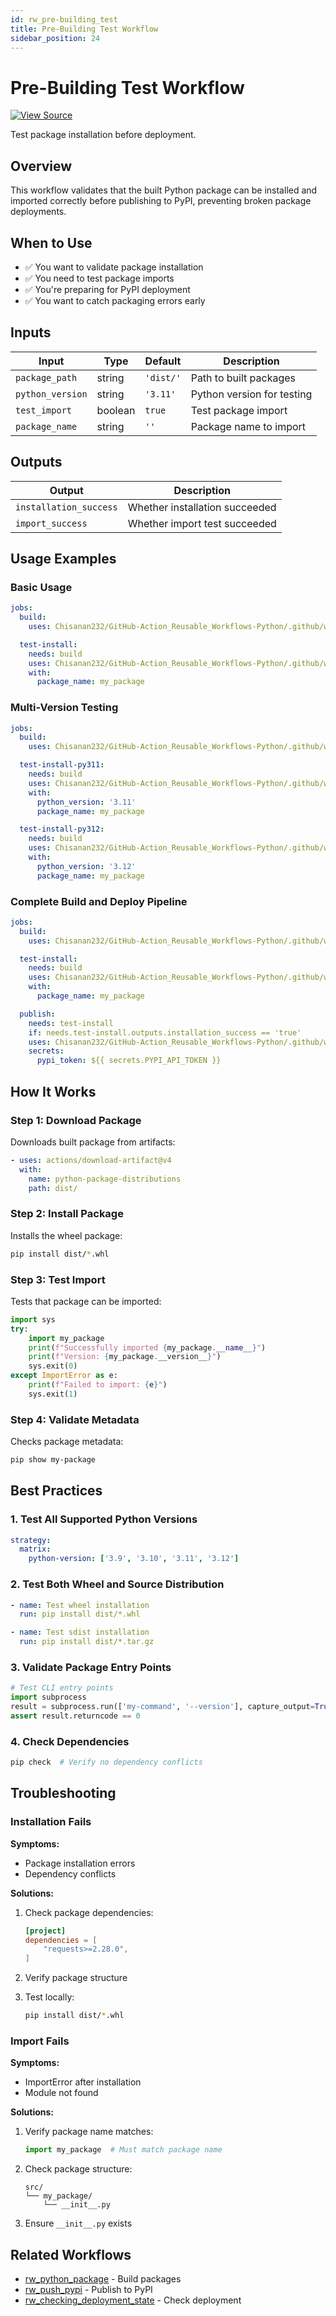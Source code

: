 ```yaml
---
id: rw_pre-building_test
title: Pre-Building Test Workflow
sidebar_position: 24
---
```


# Pre-Building Test Workflow

[![View Source](https://img.shields.io/badge/View-Source-blue?logo=github)](https://github.com/Chisanan232/GitHub-Action_Reusable_Workflows-Python/blob/master/.github/workflows/rw_pre-building_test.yaml)

Test package installation before deployment.

## Overview

This workflow validates that the built Python package can be installed and imported correctly before publishing to PyPI, preventing broken package deployments.

## When to Use

- ✅ You want to validate package installation
- ✅ You need to test package imports
- ✅ You're preparing for PyPI deployment
- ✅ You want to catch packaging errors early

## Inputs

| Input | Type | Default | Description |
|-------|------|---------|-------------|
| `package_path` | string | `'dist/'` | Path to built packages |
| `python_version` | string | `'3.11'` | Python version for testing |
| `test_import` | boolean | `true` | Test package import |
| `package_name` | string | `''` | Package name to import |

## Outputs

| Output | Description |
|--------|-------------|
| `installation_success` | Whether installation succeeded |
| `import_success` | Whether import test succeeded |

## Usage Examples

### Basic Usage

```yaml
jobs:
  build:
    uses: Chisanan232/GitHub-Action_Reusable_Workflows-Python/.github/workflows/rw_python_package.yaml@master

  test-install:
    needs: build
    uses: Chisanan232/GitHub-Action_Reusable_Workflows-Python/.github/workflows/rw_pre-building_test.yaml@master
    with:
      package_name: my_package
```

### Multi-Version Testing

```yaml
jobs:
  build:
    uses: Chisanan232/GitHub-Action_Reusable_Workflows-Python/.github/workflows/rw_python_package.yaml@master

  test-install-py311:
    needs: build
    uses: Chisanan232/GitHub-Action_Reusable_Workflows-Python/.github/workflows/rw_pre-building_test.yaml@master
    with:
      python_version: '3.11'
      package_name: my_package

  test-install-py312:
    needs: build
    uses: Chisanan232/GitHub-Action_Reusable_Workflows-Python/.github/workflows/rw_pre-building_test.yaml@master
    with:
      python_version: '3.12'
      package_name: my_package
```

### Complete Build and Deploy Pipeline

```yaml
jobs:
  build:
    uses: Chisanan232/GitHub-Action_Reusable_Workflows-Python/.github/workflows/rw_python_package.yaml@master

  test-install:
    needs: build
    uses: Chisanan232/GitHub-Action_Reusable_Workflows-Python/.github/workflows/rw_pre-building_test.yaml@master
    with:
      package_name: my_package

  publish:
    needs: test-install
    if: needs.test-install.outputs.installation_success == 'true'
    uses: Chisanan232/GitHub-Action_Reusable_Workflows-Python/.github/workflows/rw_push_pypi.yaml@master
    secrets:
      pypi_token: ${{ secrets.PYPI_API_TOKEN }}
```

## How It Works

### Step 1: Download Package

Downloads built package from artifacts:

```yaml
- uses: actions/download-artifact@v4
  with:
    name: python-package-distributions
    path: dist/
```

### Step 2: Install Package

Installs the wheel package:

```bash
pip install dist/*.whl
```

### Step 3: Test Import

Tests that package can be imported:

```python
import sys
try:
    import my_package
    print(f"Successfully imported {my_package.__name__}")
    print(f"Version: {my_package.__version__}")
    sys.exit(0)
except ImportError as e:
    print(f"Failed to import: {e}")
    sys.exit(1)
```

### Step 4: Validate Metadata

Checks package metadata:

```bash
pip show my-package
```

## Best Practices

### 1. Test All Supported Python Versions

```yaml
strategy:
  matrix:
    python-version: ['3.9', '3.10', '3.11', '3.12']
```

### 2. Test Both Wheel and Source Distribution

```yaml
- name: Test wheel installation
  run: pip install dist/*.whl

- name: Test sdist installation
  run: pip install dist/*.tar.gz
```

### 3. Validate Package Entry Points

```python
# Test CLI entry points
import subprocess
result = subprocess.run(['my-command', '--version'], capture_output=True)
assert result.returncode == 0
```

### 4. Check Dependencies

```bash
pip check  # Verify no dependency conflicts
```

## Troubleshooting

### Installation Fails

**Symptoms:**
- Package installation errors
- Dependency conflicts

**Solutions:**
1. Check package dependencies:
   ```toml
   [project]
   dependencies = [
       "requests>=2.28.0",
   ]
   ```

2. Verify package structure
3. Test locally:
   ```bash
   pip install dist/*.whl
   ```

### Import Fails

**Symptoms:**
- ImportError after installation
- Module not found

**Solutions:**
1. Verify package name matches:
   ```python
   import my_package  # Must match package name
   ```

2. Check package structure:
   ```
   src/
   └── my_package/
       └── __init__.py
   ```

3. Ensure `__init__.py` exists

## Related Workflows

- [rw_python_package](./rw_python_package.mdx) - Build packages
- [rw_push_pypi](./rw_push_pypi.mdx) - Publish to PyPI
- [rw_checking_deployment_state](./rw_checking_deployment_state.mdx) - Check deployment
